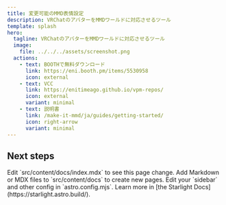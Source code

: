 ```yaml
---
title: 変更可能のMMD表情設定
description: VRChatのアバターをMMDワールドに対応させるツール
template: splash
hero:
  tagline: VRChatのアバターをMMDワールドに対応させるツール
  image:
    file: ../../../assets/screenshot.png
  actions:
    - text: BOOTHで無料ダウンロード
      link: https://eni.booth.pm/items/5530958
      icon: external
    - text: VCC
      link: https://enitimeago.github.io/vpm-repos/
      icon: external
      variant: minimal
    - text: 説明書
      link: /make-it-mmd/ja/guides/getting-started/
      icon: right-arrow
      variant: minimal
---
```



## Next steps

<CardGrid stagger>
	<Card title="Update content" icon="pencil">
		Edit `src/content/docs/index.mdx` to see this page change.
	</Card>
	<Card title="Add new content" icon="add-document">
		Add Markdown or MDX files to `src/content/docs` to create new pages.
	</Card>
	<Card title="Configure your site" icon="setting">
		Edit your `sidebar` and other config in `astro.config.mjs`.
	</Card>
	<Card title="Read the docs" icon="open-book">
		Learn more in [the Starlight Docs](https://starlight.astro.build/).
	</Card>
</CardGrid>
